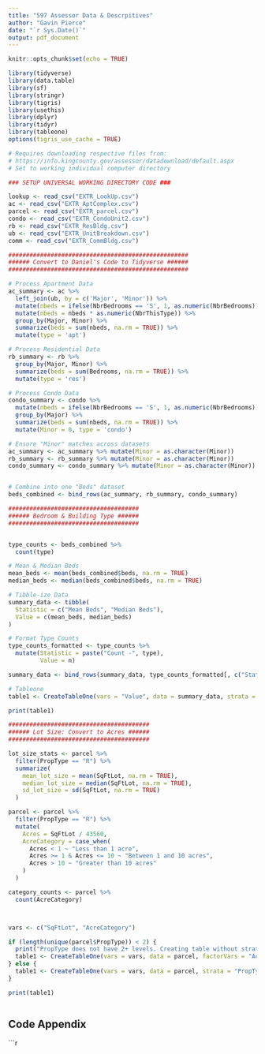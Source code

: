 ```yaml
---
title: "597 Assessor Data & Descrpitives"
author: "Gavin Pierce"
date: "`r Sys.Date()`"
output: pdf_document
---
```


```r

knitr::opts_chunk$set(echo = TRUE)

library(tidyverse)
library(data.table)
library(sf)
library(stringr)
library(tigris)
library(usethis)
library(dplyr)
library(tidyr)
library(tableone)
options(tigris_use_cache = TRUE)

```

```r

# Requires downloading respective files from:
# https://info.kingcounty.gov/assessor/datadownload/default.aspx
# Set to working individual computer directory

### SETUP UNIVERSAL WORKING DIRECTORY CODE ###

lookup <- read_csv("EXTR_LookUp.csv")
ac <- read_csv("EXTR_AptComplex.csv")
parcel <- read_csv("EXTR_parcel.csv")
condo <- read_csv("EXTR_CondoUnit2.csv")
rb <- read_csv("EXTR_ResBldg.csv")
ub <- read_csv("EXTR_UnitBreakdown.csv")
comm <- read_csv("EXTR_CommBldg.csv")

###################################################
###### Convert to Daniel's Code to Tidyverse ######
###################################################

# Process Apartment Data
ac_summary <- ac %>%
  left_join(ub, by = c('Major', 'Minor')) %>%
  mutate(nbeds = ifelse(NbrBedrooms == 'S', 1, as.numeric(NbrBedrooms))) %>%
  mutate(nbeds = nbeds * as.numeric(NbrThisType)) %>%
  group_by(Major, Minor) %>%
  summarize(beds = sum(nbeds, na.rm = TRUE)) %>%
  mutate(type = 'apt')

# Process Residential Data
rb_summary <- rb %>%
  group_by(Major, Minor) %>%
  summarize(beds = sum(Bedrooms, na.rm = TRUE)) %>%
  mutate(type = 'res')

# Process Condo Data
condo_summary <- condo %>%
  mutate(nbeds = ifelse(NbrBedrooms == 'S', 1, as.numeric(NbrBedrooms))) %>%
  group_by(Major) %>%
  summarize(beds = sum(nbeds, na.rm = TRUE)) %>%
  mutate(Minor = 0, type = 'condo')

# Ensure "Minor" matches across datasets
ac_summary <- ac_summary %>% mutate(Minor = as.character(Minor))
rb_summary <- rb_summary %>% mutate(Minor = as.character(Minor))
condo_summary <- condo_summary %>% mutate(Minor = as.character(Minor))


# Combine into one "Beds" dataset
beds_combined <- bind_rows(ac_summary, rb_summary, condo_summary)

```

```r

#####################################
###### Bedroom & Building Type ######
#####################################


type_counts <- beds_combined %>%
  count(type)

# Mean & Median Beds
mean_beds <- mean(beds_combined$beds, na.rm = TRUE)
median_beds <- median(beds_combined$beds, na.rm = TRUE)

# Tibble-ize Data
summary_data <- tibble(
  Statistic = c("Mean Beds", "Median Beds"),
  Value = c(mean_beds, median_beds)
)

# Format Type Counts
type_counts_formatted <- type_counts %>%
  mutate(Statistic = paste("Count -", type),
         Value = n)

summary_data <- bind_rows(summary_data, type_counts_formatted[, c("Statistic", "Value")])

# Tableone
table1 <- CreateTableOne(vars = "Value", data = summary_data, strata = "Statistic", test = FALSE)

print(table1)


```

```r

########################################
###### Lot Size: Convert to Acres ######
########################################

lot_size_stats <- parcel %>%
  filter(PropType == "R") %>%
  summarize(
    mean_lot_size = mean(SqFtLot, na.rm = TRUE),
    median_lot_size = median(SqFtLot, na.rm = TRUE),
    sd_lot_size = sd(SqFtLot, na.rm = TRUE)
  )

parcel <- parcel %>%
  filter(PropType == "R") %>%
  mutate(
    Acres = SqFtLot / 43560,
    AcreCategory = case_when(
      Acres < 1 ~ "Less than 1 acre",
      Acres >= 1 & Acres <= 10 ~ "Between 1 and 10 acres",
      Acres > 10 ~ "Greater than 10 acres"
    )
  )

category_counts <- parcel %>%
  count(AcreCategory)



vars <- c("SqFtLot", "AcreCategory")

if (length(unique(parcel$PropType)) < 2) {
  print("PropType does not have 2+ levels. Creating table without stratification.")
  table1 <- CreateTableOne(vars = vars, data = parcel, factorVars = "AcreCategory", test = FALSE)
} else {
  table1 <- CreateTableOne(vars = vars, data = parcel, strata = "PropType", factorVars = "AcreCategory", test = FALSE)
}

print(table1)



```



## Code Appendix

```r
